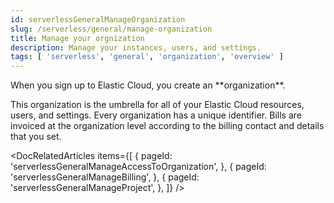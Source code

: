 ```yaml
---
id: serverlessGeneralManageOrganization
slug: /serverless/general/manage-organization
title: Manage your orgnization
description: Manage your instances, users, and settings.
tags: [ 'serverless', 'general', 'organization', 'overview' ]
---
```


<DocBadge template="technical preview" />
When you sign up to Elastic Cloud, you create an **organization**. 

This organization is the umbrella for all of your Elastic Cloud resources, users, and settings. Every organization has a unique identifier. Bills are invoiced at the organization level according to the billing contact and details that you set.

<DocRelatedArticles
  items={[
    {
      pageId: 'serverlessGeneralManageAccessToOrganization',
    },
    {
      pageId: 'serverlessGeneralManageBilling',
    },
    {
      pageId: 'serverlessGeneralManageProject',
    },
  ]}
/>